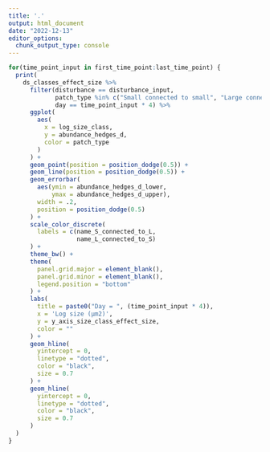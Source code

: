 ```yaml
---
title: '.'
output: html_document
date: "2022-12-13"
editor_options: 
  chunk_output_type: console
---
```


```r
for(time_point_input in first_time_point:last_time_point) {
  print(
    ds_classes_effect_size %>%
      filter(disturbance == disturbance_input,
             patch_type %in% c("Small connected to small", "Large connected to small"),
             day == time_point_input * 4) %>%
      ggplot(
        aes(
          x = log_size_class,
          y = abundance_hedges_d,
          color = patch_type
        )
      ) +
      geom_point(position = position_dodge(0.5)) +
      geom_line(position = position_dodge(0.5)) +
      geom_errorbar(
        aes(ymin = abundance_hedges_d_lower,
            ymax = abundance_hedges_d_upper),
        width = .2,
        position = position_dodge(0.5)
      ) +
      scale_color_discrete(
        labels = c(name_S_connected_to_L,
                   name_L_connected_to_S)
      ) +
      theme_bw() +
      theme(
        panel.grid.major = element_blank(),
        panel.grid.minor = element_blank(),
        legend.position = "bottom"
      ) +
      labs(
        title = paste0("Day = ", (time_point_input * 4)),
        x = 'Log size (μm2)',
        y = y_axis_size_class_effect_size,
        color = ""
      ) +
      geom_hline(
        yintercept = 0,
        linetype = "dotted",
        color = "black",
        size = 0.7
      ) +
      geom_hline(
        yintercept = 0,
        linetype = "dotted",
        color = "black",
        size = 0.7
      )
  )
}
```


